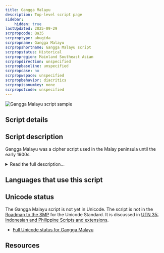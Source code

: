 ```yaml
---
title: Gangga Malayu
description: Top-level script page
sidebar:
    hidden: true
lastUpdated: 2025-09-29
scrpropcode: Qa35
scrproptype: abugida
scrpropname: Gangga Malayu
scrpropshortname: Gangga Malayu script
scrpropstatus: Historical
scrpropregion: Mainland Southeast Asian
scrpropdirection: unspecified
scrpropbaseline: unspecified
scrpropcase: no
scrpropwspace: unspecified
scrpropbehavior: diacritics
scrpropisonumkey: none
scrpropotcode: unspecified
---
```



![Gangga Malayu script sample](../images/qa35-sample.jpg "Detail from letter in Gangga Malayu script with transliteration")

## Script details

<ScriptDetails />

## Script description

Gangga Malayu was a cipher script used in the Malay peninsula until the early 1900s.

<details>
<summary>Read the full description...</summary>Its origin is not known; the shapes of some letters seem to have been based on their  [Arabic](/scrlang/scripts/arab) equivalents, but structurally the script resembles a Brahmic abugida.

_This script is not currently recognized by the [ISO 15924 standard](http://www.unicode.org/iso15924/), but is included in ScriptSource for research purposes. If you have any information on this script, please add the information to this site. Your contributions can be a great help in refining and expanding the ISO 15924 standard. The [Script Encoding Initiative](https://sei.berkeley.edu/) is working to support the inclusion of this script in the standard, and contributions here will support their efforts._
</details>

## Languages that use this script

<WsList script='Qa35' wsMax='5' />

## Unicode status

The Gangga Malayu script is not yet in Unicode. The script is not in the [Roadmap to the SMP](http://www.unicode.org/roadmaps/smp/) for the Unicode Standard. It is discussed in [UTN 35: Indonesian and Philippine Scripts and extensions](https://www.unicode.org/notes/tn35/).

- [Full Unicode status for Gangga Malayu](/scrlang/unicode/qa35-unicode)



## Resources

<ScriptResources detailSummary='seemore' />

